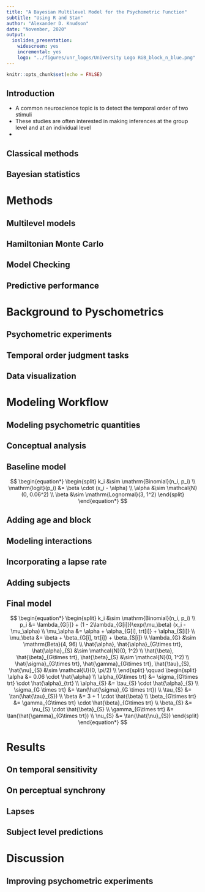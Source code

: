 ```yaml
---
title: "A Bayesian Multilevel Model for the Psychometric Function"
subtitle: "Using R and Stan"
author: "Alexander D. Knudson"
date: "November, 2020"
output: 
  ioslides_presentation:
    widescreen: yes
    incremental: yes
    logo: "../figures/unr_logos/University Logo RGB_block_n_blue.png"
---
```



```r
knitr::opts_chunk$set(echo = FALSE)
```


## Introduction


- A common neuroscience topic is to detect the temporal order of two stimuli
- These studies are often interested in making inferences at the group level and at an individual level
- 


## Classical methods



## Bayesian statistics

# Methods

## Multilevel models

## Hamiltonian Monte Carlo

## Model Checking

## Predictive performance

# Background to Pyschometrics

## Psychometric experiments



## Temporal order judgment tasks

## Data visualization

# Modeling Workflow

## Modeling psychometric quantities



## Conceptual analysis

## Baseline model

$$
\begin{equation*}
  \begin{split}
    k_i &\sim \mathrm{Binomial}(n_i, p_i) \\
    \mathrm{logit}(p_i) &= \beta \cdot (x_i - \alpha) \\
    \alpha &\sim \mathcal{N}(0, 0.06^2) \\
    \beta &\sim \mathrm{Lognormal}(3, 1^2)
  \end{split}
\end{equation*}
$$

## Adding age and block

## Modeling interactions

## Incorporating a lapse rate

## Adding subjects

## Final model {.smaller}

$$
\begin{equation*}
  \begin{split}
    k_i &\sim \mathrm{Binomial}(n_i, p_i) \\
    p_i &= \lambda_{G[i]} + (1 - 2\lambda_{G[i]})\exp(\mu_\beta) (x_i - \mu_\alpha) \\
    \mu_\alpha &= \alpha + \alpha_{G[i], trt[i]} + \alpha_{S[i]} \\
    \mu_\beta &= \beta + \beta_{G[i], trt[i]} + \beta_{S[i]} \\
    \lambda_{G} &\sim \mathrm{Beta}(4, 96) \\
    \hat{\alpha}, \hat{\alpha}_{G\times trt}, \hat{\alpha}_{S} &\sim \mathcal{N}(0, 1^2) \\
    \hat{\beta}, \hat{\beta}_{G\times trt}, \hat{\beta}_{S} &\sim \mathcal{N}(0, 1^2) \\
    \hat{\sigma}_{G\times trt}, \hat{\gamma}_{G\times trt}, \hat{\tau}_{S}, \hat{\nu}_{S} &\sim \mathcal{U}(0, \pi/2) \\
  \end{split}
\qquad
  \begin{split}
    \alpha &= 0.06 \cdot \hat{\alpha} \\
    \alpha_{G\times trt} &= \sigma_{G\times trt} \cdot \hat{\alpha}_{trt} \\
    \alpha_{S} &= \tau_{S} \cdot \hat{\alpha}_{S} \\
    \sigma_{G \times trt} &= \tan(\hat{\sigma}_{G \times trt}) \\
    \tau_{S} &= \tan(\hat{\tau}_{S}) \\
    \beta &= 3 + 1 \cdot \hat{\beta} \\
    \beta_{G\times trt} &= \gamma_{G\times trt} \cdot \hat{\beta}_{G\times trt} \\
    \beta_{S} &= \nu_{S} \cdot \hat{\beta}_{S} \\
    \gamma_{G\times trt} &= \tan(\hat{\gamma}_{G\times trt}) \\
    \nu_{S} &= \tan(\hat{\nu}_{S})
  \end{split}
\end{equation*}
$$

# Results

## On temporal sensitivity

## On perceptual synchrony

## Lapses

## Subject level predictions

# Discussion

## Improving psychometric experiments

